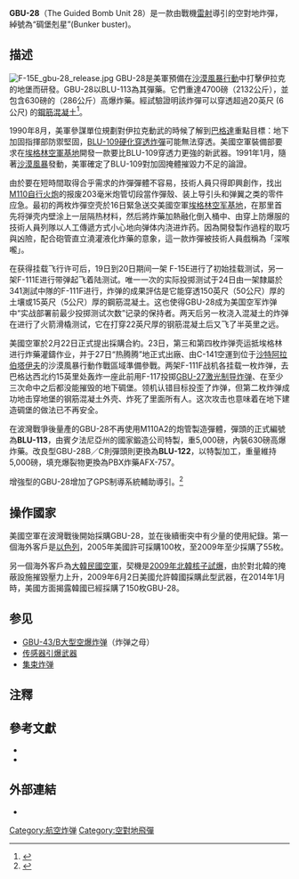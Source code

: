 {{expand|time=2014-02-01T17:07:12+00:00}}
{{Infobox Weapon
|name= GBU-28 「碉堡克星」
|image= File:GBU-28 xxl.jpg
|image_size= 300px
|origin= {{flagcountry|USA}}
|type= [[精確導引武器|精確導引武器]]
|is_missile         = yes
|service = 1991-現在
|used_by= [[美國|美國]], [[以色列|以色列]], [[韓國|韓國]] 
|designer= [[德州儀器|德州儀器]]
|manufacturer= [[雷神公司|雷神公司]]<ref>德州儀器於1997將其國防業務出售給了美國雷神公司</ref>
|unit_cost= 145,600美元<ref>{{cite web | url = http://www.globalsecurity.org/military/systems/munitions/gbu-28-specs.htm | title = Guided Bomb Unit-28 (GBU-28) BLU-113 Penetrator Specifications | accessdate = 2009-11-20 | author = Globalsecurity.org | format = html | language = en | archiveurl = https://web.archive.org/web/20090911175535/http://www.globalsecurity.org/military/systems/munitions/gbu-28-specs.htm | archivedate = 2009-09-11 | quote =  | dead-url = no }}</ref>
|weight = 5000 磅（2268公斤）
|length= {{convert|7.6|m|ft}}
|diameter = {{convert|35.6|cm|in}}
|vehicle_range= 約有{{convert|9|km|nmi}}
|wingspan= {{convert|1.7|m|ft}}
|launch_platform =<br>
*[[F-15E打擊鷹式戰鬥轟炸機|F-15E打擊鷹式戰鬥轟炸機]]
*[[F-111戰鬥轟炸機|F-111F戰鬥轟炸機]]
*[[B-2幽靈戰略轟炸機|B-2A轟炸機]]

}}
'''GBU-28'''（The Guided Bomb Unit 28）是一款由戰機[[雷射|雷射]]導引的空對地炸彈，綽號為“碉堡剋星”(Bunker buster)。

==描述==
[[File:F-15E_gbu-28_release.jpg|thumb]]
GBU-28是美軍預備在[[波斯灣戰爭|沙漠風暴行動]]中打擊伊拉克的地堡而研發。GBU-28以BLU-113為其彈藥。它們重達4700磅（2132公斤），並包含630磅的（286公斤）高爆炸藥。經試驗證明該炸彈可以穿透超過20英尺 (6公尺) 的[[鋼筋混凝土|鋼筋混凝土]]<ref>{{citation | publisher = FAS.org | url = http://www.fas.org/man/dod-101/sys/smart/gbu-28.htm | title = Guided Bomb Unit-28 (GBU-28) Bunker Buster — Smart Weapons | accessdate = 14 July 2011 | archive-date = 2017-03-15 | archive-url = https://web.archive.org/web/20170315165412/https://fas.org/man/dod-101/sys/smart/gbu-28.htm | dead-url = no }}</ref>。

1990年8月，美軍參謀單位規劃對伊拉克動武的時候了解到[[巴格達|巴格達]]重點目標：地下加固指揮部防禦堅固，[[BLU-109硬化穿透炸彈|BLU-109硬化穿透炸彈]]可能無法穿透。美國空軍裝備部要求在[[埃格林空軍基地|埃格林空軍基地]]開發一款要比BLU-109穿透力更強的新武器。1991年1月，隨著[[海湾战争#空戰|沙漠風暴]]發動，美軍確定了BLU-109對加固掩體摧毀力不足的論證。

由於要在短時間取得合乎需求的炸彈彈體不容易，技術人員只得即興創作，找出[[M110自行火炮|M110自行火炮]]的报废203毫米炮管切段當作彈殼、装上导引头和弹翼之类的零件应急。最初的两枚炸彈空壳於16日緊急送交美國空軍[[埃格林空军基地|埃格林空军基地]]，在那里首先将弹壳内壁涂上一层隔热材料，然后將炸藥加熱融化倒入桶中、由穿上防爆服的技術人員列隊以人工傳遞方式小心地向弹体内浇进炸药。因為開發製作過程的取巧與凶險，配合砲管直立澆灌液化炸藥的意象，這一款炸彈被技術人員戲稱為「深喉嚨」。

在获得挂载飞行许可后，19日到20日期间一架 F-15E进行了初始挂载测试，另一架F-111E进行带弹起飞着陆测试。唯一一次的实际投掷测试于24日由一架隸屬於341測試中隊的F-111F进行，炸弹的成果評估是它能穿透150英尺（50公尺）厚的土壤或15英尺（5公尺）厚的鋼筋混凝土。这也使得GBU-28成为美国空军炸弹中“实战部署前最少投掷测试次数”记录的保持者。两天后另一枚浇入混凝土的炸弹在{{tsl|en|Holloman Air Force Base|霍罗曼空军基地}}进行了火箭滑橇测试，它在打穿22英尺厚的钢筋混凝土后又飞了半英里之远。

美國空軍於2月22日正式提出採購合約。23日，第三和第四枚炸弹壳运抵埃格林进行炸藥灌鑄作业，并于27日“热腾腾”地正式出廠、由C-141空運到位于[[沙特阿拉伯|沙特阿拉伯]][[塔伊夫|塔伊夫]]的沙漠風暴行動作戰區域準備參戰。两架F-111F战机各挂载一枚炸弹，去巴格达西北约15英里处轰炸一座此前用F-117投掷[[GBU-27鋪路三式激光制導炸彈|GBU-27激光制导炸弹]]、在至少三次命中之后都没能摧毁的地下碉堡。领机认错目标投歪了炸弹，但第二枚炸弹成功地击穿地堡的钢筋混凝土外壳、炸死了里面所有人。这次攻击也意味着在地下建造碉堡的做法已不再安全。

在波灣戰爭後量產的GBU-28不再使用M110A2的炮管製造彈體，彈頭的正式編號為'''BLU-113'''，由賓夕法尼亞州的國家鍛造公司特製，重5,000磅，內裝630磅高爆炸藥。改良型GBU-28B／C則彈頭則更換為'''BLU-122'''，以{{link-en|埃格林鋼|Eglin_steel}}特製加工，重量維持5,000磅，填充爆裂物更換為PBX炸藥AFX-757。

增強型的GBU-28增加了GPS制導系統輔助導引。<ref name=FY1999>{{cite web|title=PROCUREMENT OF AMMUNITION|url=http://www.saffm.hq.af.mil/shared/media/document/AFD-070223-238.PDF|publisher=USAF|accessdate=29 January 2012|deadurl=yes|archiveurl=https://web.archive.org/web/20130218042949/http://www.saffm.hq.af.mil/shared/media/document/AFD-070223-238.PDF|archivedate=2013年2月18日}}</ref>

==操作國家==
美國空軍在波灣戰後開始採購GBU-28，並在後續衝突中有少量的使用紀錄。第一個海外客戶是[[以色列|以色列]]，2005年美國許可採購100枚，至2009年至少採購了55枚。

另一個海外客戶為[[大韓民國空軍|大韓民國空軍]]，契機是[[2009年北韓核子試爆|2009年北韓核子試爆]]，由於對北韓的掩蔽設施摧毀壓力上升，2009年6月2日美國允許韓國採購此型武器，在2014年1月時，美國方面揭露韓國已經採購了150枚GBU-28。

==参见==
*[[GBU-43/B大型空爆炸弹|GBU-43/B大型空爆炸弹]]（炸弹之母）
*[[传感器引爆武器|传感器引爆武器]]
*[[集束炸弹|集束炸弹]]

==注釋==
{{reflist}}

==參考文獻==
{{Refbegin}}
* {{Cite book|last=Clancy|first=Tom|title=Fighter Wing|year=1996|url=https://archive.org/details/fighterwingguide0000clan_a6q7|chapter=Ordnance: How Bombs Got 'Smart'|location=London|publisher=HarperCollins, 1995|isbn=0-00-255527-1|ref={{harvid|Clancy|1995}}}}
* {{cite web|first=Carlo|last=Kopp|authorlink=Carlo Kopp|title=The GBU-28 Bunker Buster|publisher=Ausairpower.net, June 2011 (last updated)|url=http://www.ausairpower.net/GBU-28.html|ref={{harvid|Kopp|2011}}|accessdate=2018-01-27|archive-date=2011-06-11|archive-url=https://web.archive.org/web/20110611045240/http://www.ausairpower.net/GBU-28.html|dead-url=no}}
{{Refend}}

==外部連結==
{{Commons category|GBU-28}}
* {{citation | first = Whitney | last = Raas | first2 = Austin | last2 = Long | url = http://web.mit.edu/ssp/publications/working_papers/wp_06-1.pdf | title = Osirak Redux? Assessing Israeli Capabilities to Destroy Iranian Nuclear Facilities, Security Studies Program Working Paper | date = April 2006 | publisher = MIT | format = PDF | accessdate = 2018-01-27 | archive-date = 2016-08-24 | archive-url = https://web.archive.org/web/20160824164151/http://web.mit.edu/ssp/publications/working_papers/wp_06-1.pdf | dead-url = no }}

{{tsl|en|Template:USAF equipment|Template:USAF Weapons}}

[[Category:航空炸弹|Category:航空炸弹]]
[[Category:空對地飛彈|Category:空對地飛彈]]